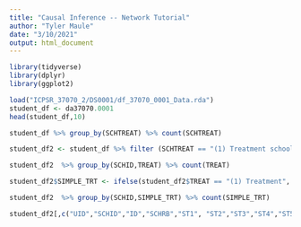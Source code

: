```yaml
---
title: "Causal Inference -- Network Tutorial"
author: "Tyler Maule"
date: "3/10/2021"
output: html_document
---
```


```r
library(tidyverse)
library(dplyr)
library(ggplot2)
```


```r
load("ICPSR_37070_2/DS0001/df_37070_0001_Data.rda")
student_df <- da37070.0001
head(student_df,10)
```

```r
student_df %>% group_by(SCHTREAT) %>% count(SCHTREAT)
```

```r
student_df2 <- student_df %>% filter (SCHTREAT == "(1) Treatment school (Roots meetings 2012-2013)") %>% drop_na(TREAT)

student_df2  %>% group_by(SCHID,TREAT) %>% count(TREAT)
```

```r
student_df2$SIMPLE_TRT <- ifelse(student_df2$TREAT == "(1) Treatment", "(1) Treatment", "(2) Control")

student_df2  %>% group_by(SCHID,SIMPLE_TRT) %>% count(SIMPLE_TRT)
```

```r
student_df2[,c("UID","SCHID","ID","SCHRB","ST1", "ST2","ST3","ST4","ST5","ST6","ST7","ST8","ST9","ST10","CN1","CN2","CN3","CN4","CN5","BF1","BF2")]
```

